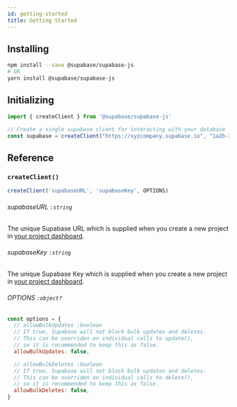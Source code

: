 ```yaml
---
id: getting-started
title: Getting Started
---
```



## Installing

```bash
npm install --save @supabase/supabase-js
# OR
yarn install @supabase/supabase-js
```


## Initializing

```js
import { createClient } from '@supabase/supabase-js'

// Create a single supabase client for interacting with your database 
const supabase = createClient("https://xyzcompany.supabase.io", "1a2b-3c4d-5e6f-7g8h");
```



## Reference

### `createClient()`

```js 
createClient('supabaseURL', 'supabaseKey', OPTIONS)
```

###### supabaseURL `:string` 
The unique Supabase URL which is supplied when you create a new project in [your project dashboard](https://app.supabase.io).

###### supabaseKey `:string`
The unique Supabase Key which is supplied when you create a new project in [your project dashboard](https://app.supabase.io).

###### OPTIONS `:object?`

```js
const options = {
  // allowBulkUpdates :boolean
  // If true, Supabase will not block bulk updates and deletes. 
  // This can be overriden on individual calls to update(), 
  // so it is recommended to keep this as false.
  allowBulkUpdates: false, 

  // allowBulkDeletes :boolean
  // If true, Supabase will not block bulk updates and deletes. 
  // This can be overriden on individual calls to delete(), 
  // so it is recommended to keep this as false.
  allowBulkDeletes: false, 
}
```

